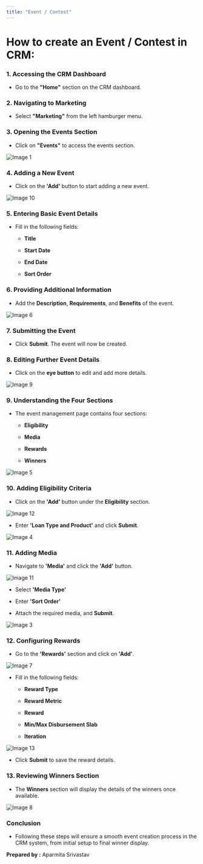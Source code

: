 ```yaml
---
title: "Event / Contest"
---
```


# **How to create an Event / Contest in CRM:**

### **1. Accessing the CRM Dashboard**

* Go to the **"Home"** section on the CRM dashboard.

### **2. Navigating to Marketing**

* Select **"Marketing"** from the left hamburger menu.

### **3. Opening the Events Section**

* Click on **"Events"** to access the events section.

![Image 1](https://ruloans-bucket.s3.ap-south-1.amazonaws.com/docs/crm/features/marketing/events/image1.png)

### **4. Adding a New Event**

* Click on the **'Add'** button to start adding a new event.

![Image 10](https://ruloans-bucket.s3.ap-south-1.amazonaws.com/docs/crm/features/marketing/events/image10.png)

### **5. Entering Basic Event Details**

* Fill in the following fields:

  * **Title**

  * **Start Date**

  * **End Date**

  * **Sort Order**

### **6. Providing Additional Information**

* Add the **Description**, **Requirements**, and **Benefits** of the event.

![Image 6](https://ruloans-bucket.s3.ap-south-1.amazonaws.com/docs/crm/features/marketing/events/image6.png)

### **7. Submitting the Event**

* Click **Submit**. The event will now be created.

### **8. Editing Further Event Details**

* Click on the **eye button** to edit and add more details.

![Image 9](https://ruloans-bucket.s3.ap-south-1.amazonaws.com/docs/crm/features/marketing/events/image9.png)

### **9. Understanding the Four Sections**

* The event management page contains four sections:

  * **Eligibility**

  * **Media**

  * **Rewards**

  * **Winners**

![Image 5](https://ruloans-bucket.s3.ap-south-1.amazonaws.com/docs/crm/features/marketing/events/image5.png)

### **10. Adding Eligibility Criteria**

* Click on the **'Add'** button under the **Eligibility** section.

![Image 12](https://ruloans-bucket.s3.ap-south-1.amazonaws.com/docs/crm/features/marketing/events/image12.png)

* Enter **'Loan Type and Product'** and click **Submit**.

![Image 4](https://ruloans-bucket.s3.ap-south-1.amazonaws.com/docs/crm/features/marketing/events/image4.png)

### **11. Adding Media**

* Navigate to **'Media'** and click the **'Add'** button.

![Image 11](https://ruloans-bucket.s3.ap-south-1.amazonaws.com/docs/crm/features/marketing/events/image11.png)

* Select **'Media Type'**

* Enter **'Sort Order'**

* Attach the required media, and **Submit**.

![Image 3](https://ruloans-bucket.s3.ap-south-1.amazonaws.com/docs/crm/features/marketing/events/image3.png)

### **12. Configuring Rewards**

* Go to the **'Rewards'** section and click on **'Add'**.

![Image 7](https://ruloans-bucket.s3.ap-south-1.amazonaws.com/docs/crm/features/marketing/events/image7.png)

* Fill in the following fields:

  * **Reward Type**

  * **Reward Metric**

  * **Reward**

  * **Min/Max Disbursement Slab**

  * **Iteration**

![Image 13](https://ruloans-bucket.s3.ap-south-1.amazonaws.com/docs/crm/features/marketing/events/image13.png)

* Click **Submit** to save the reward details.

### **13. Reviewing Winners Section**

* The **Winners** section will display the details of the winners once available.

![Image 8](https://ruloans-bucket.s3.ap-south-1.amazonaws.com/docs/crm/features/marketing/events/image8.png)

### **Conclusion**

* Following these steps will ensure a smooth event creation process in the CRM system, from initial setup to final winner display.

**Prepared by :** Aparmita Srivastav